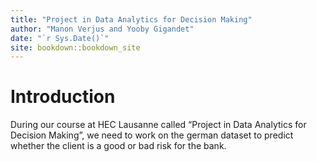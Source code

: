 ```yaml
--- 
title: "Project in Data Analytics for Decision Making"
author: "Manon Verjus and Yooby Gigandet"
date: "`r Sys.Date()`"
site: bookdown::bookdown_site
---
```


# Introduction

During our course at HEC Lausanne called "Project in Data Analytics for Decision Making", we need to work on the german dataset to predict whether the client is a good or bad risk for the bank.
